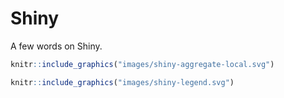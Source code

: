 # Shiny

A few words on Shiny.

```r
knitr::include_graphics("images/shiny-aggregate-local.svg")
```

```r
knitr::include_graphics("images/shiny-legend.svg")
```

